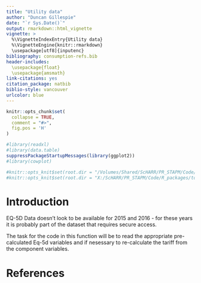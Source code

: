 ```yaml
---
title: "Utility data"
author: "Duncan Gillespie"
date: "`r Sys.Date()`"
output: rmarkdown::html_vignette
vignette: >
  %\VignetteIndexEntry{Utility data}
  %\VignetteEngine{knitr::rmarkdown}
  \usepackage[utf8]{inputenc}
bibliography: consumption-refs.bib
header-includes:
  \usepackage{float}
  \usepackage{amsmath}
link-citations: yes
citation_package: natbib
biblio-style: vancouver
urlcolor: blue
---
```


```r
knitr::opts_chunk$set(
  collapse = TRUE,
  comment = "#>",
  fig.pos = 'H'
)

#library(readxl)
#library(data.table)
suppressPackageStartupMessages(library(ggplot2))
#library(cowplot)

#knitr::opts_knit$set(root.dir = "/Volumes/Shared/ScHARR/PR_STAPM/Code/R_packages/tobalcepi")
#knitr::opts_knit$set(root.dir = "X:/ScHARR/PR_STAPM/Code/R_packages/tobalcepi")

```

# Introduction
EQ-5D Data doesn't look to be available for 2015 and 2016 - for these years it is probably part of the dataset that requires secure access.  

The task for the code in this function will be to read the appropriate pre-calculated Eq-5d variables and if nesessary to re-calculate the tariff from the component variables.  

# References
















































































































